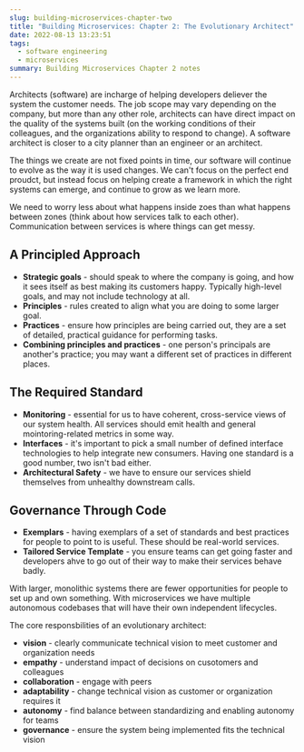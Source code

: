 ```yaml
---
slug: building-microservices-chapter-two
title: "Building Microservices: Chapter 2: The Evolutionary Architect"
date: 2022-08-13 13:23:51
tags:
  - software engineering
  - microservices
summary: Building Microservices Chapter 2 notes
---
```

Architects (software) are incharge of helping developers deliever the system the customer needs. The job scope may vary depending on the company, but more than any other role, architects can have direct impact on the quality of the systems built (on the working conditions of their colleagues, and the organizations ability to respond to change). A software architect is closer to a city planner than an engineer or an architect.

The things we create are not fixed points in time, our software will continue to evolve as the way it is used changes. We can't focus on the perfect end proudct, but instead focus on helping create a framework in which the right systems can emerge, and continue to grow as we learn more.

We need to worry less about what happens inside zoes than what happens between zones (think about how services talk to each other). Communication between services is where things can get messy.  

## A Principled Approach
- **Strategic goals** - should speak to where the company is going, and how it sees itself as best making its customers happy. Typically high-level goals, and may not include technology at all.
- **Principles** - rules created to align what you are doing to some larger goal.
- **Practices** - ensure how principles are being carried out, they are a set of detailed, practical guidance for performing tasks.
- **Combining principles and practices** - one person's principals are another's practice; you may want a different set of practices in different places.

## The Required Standard
- **Monitoring** - essential for us to have coherent, cross-service views of our system health. All services should emit health and general mointoring-related metrics in some way.
- **Interfaces** - it's important to pick a small number of defined interface technologies to help integrate new consumers. Having one standard is a good number, two isn't bad either.
- **Architectural Safety** - we have to ensure our services shield themselves from unhealthy downstream calls.

## Governance Through Code
- **Exemplars** - having exemplars of a set of standards and best practices for people to point to is useful. These should be real-world services.
- **Tailored Service Template** - you ensure teams can get going faster and developers ahve to go out of their way to make their services behave badly.

With larger, monolithic systems there are fewer opportunities for people to set up and own something. With microservices we have multiple autonomous codebases that will have their own independent lifecycles.

The core responsbilities of an evolutionary architect:
- **vision** - clearly communicate technical vision to meet customer and organization needs
- **empathy** - understand impact of decisions on cusotomers and colleagues
- **collaboration** - engage with peers
- **adaptability** - change technical vision as customer or organization requires it
- **autonomy** - find balance between standardizing and enabling autonomy for teams
- **governance** - ensure the system being implemented fits the technical vision